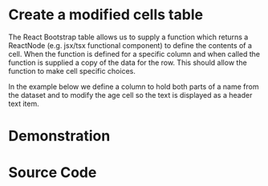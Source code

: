 

<Meta name='Modified Header Functions' of={TableModifiedHeaderStories} />

# Create a modified cells table

The React Bootstrap table allows us to supply a function which returns a ReactNode (e.g. jsx/tsx functional component) to define the contents of a cell. When the function is defined for a specific column and when called the function is supplied a copy of the data for the row. This should allow the function to make cell specific choices.

In the example below we define a column to hold both parts of a name from the dataset and to modify the age cell so the text is displayed as a header text item.

# Demonstration

<Canvas of={TableModifiedHeaderStories.ModifiedHeaderFn} />

# Source Code

```ts
/**
 * Simple Data type used within the various storybook stories to test out the functionality embedded within the React Bootstrap Table.
 */
export type SimpleDataType = {
  firstName: string;
  surname: string;
  age: number;
};

const ModifiedCellExampleComponent: FC<SimpleDataType[]> = (tableData) => {

  /**
   * This provides a definition for the columns in the table, in this example we are providing
   * two modified cell functions.
   */
  const SimpleColumnDefs: RBTColumnDefs<SimpleDataType>[] = [
    {
      Cell: (props: RBTColumnCellDef<SimpleDataType>) => ModifiedNameCell(props),
      header: 'Name',
    },
    {
      Cell: (props: RBTColumnCellDef<SimpleDataType>) => ModifiedAgeCell(props),
      header: 'Age',
    },
  ];

  /**
   * This is a modified cell function called by the table, this is called for the 'Age'
   * column. It is supplied the row data and extracts the age field from the data and
   * wraps it within a H1 (Header Level 1) HTML element.
   */
  const ModifiedAgeCell: FC<RBTColumnCellDef<SimpleDataType>> = ({ originalRow }) => {
    return <h1>{originalRow.age}</h1>;
  };


  /**
   * This is a modified cell function called by the table, this is called for the 'Name'
   * column. It is supplied the row data and concatenates the first name and surname fields
   * it also embededs the 'Person' React Bootstrap Icon around the result to show other
   * JSX/TSX elements can be included.
   */
  const ModifiedNameCell: FC<RBTColumnCellDef<SimpleDataType>> = ({ originalRow }) => {
    return (
      <p>
        <Person></Person>
        {originalRow.firstName} {originalRow.surname}
        <Person></Person>
      </p>
    );
  };


  // Generates an instance of the table supplies our column definitions and the test data
  return (<RBTable  columns={SimpleColumnDefs} data={tableData} />);
};

```
